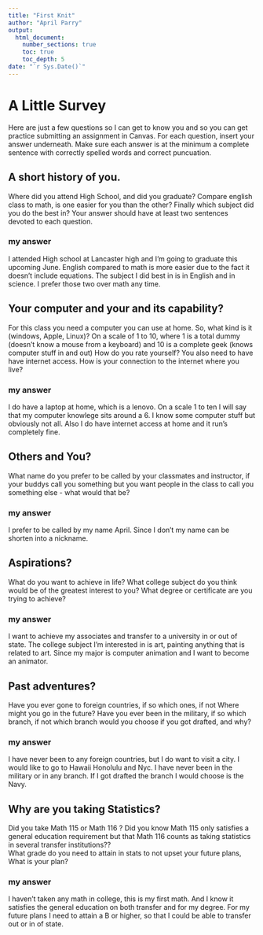 ```yaml
---
title: "First Knit"
author: "April Parry"
output: 
  html_document:
    number_sections: true
    toc: true
    toc_depth: 5
date: "`r Sys.Date()`"   
---
```


# A Little Survey

Here are just a few questions so I can get to know you and so you can get practice submitting an assignment in Canvas.  For each question, insert your answer underneath. Make sure each answer is at the minimum a complete sentence with correctly spelled words and correct puncuation. 

## A short history of you.  
Where did you attend High School, and did you graduate? Compare english class to math, is one easier for you than the other? Finally which subject did you do the best in? Your answer should have at least two sentences devoted to each question.  
  
### my answer     
I attended High school at Lancaster high and I'm going to graduate this upcoming June. English compared to math is more easier due to the fact it doesn't include equations. The subject I did best in is in English and in science. I prefer those two over math any time.    

     


## Your computer and your and its capability?  
 For this class  you need a computer you can use at home.  So, what kind is it (windows, Apple, Linux)?  On a scale of 1 to 10, where 1 is a total dummy (doesn't know a mouse from a keyboard) and 10 is a complete geek (knows computer stuff in and out) How do you rate yourself?  You also need to have have internet access. How is your connection to the internet where you live?

### my answer   
I do have a laptop at home, which is a lenovo. On a scale 1 to ten I will say that my computer knowlege sits around a 6. I know some computer stuff but obviously not all. Also I do have internet access at home and it run's completely fine.   
   

## Others and You?   
What name do you prefer to be called by your classmates and instructor, if your buddys call you something but you want people in the class to call you something else - what would that be? 

### my answer     
I prefer to be called by my name April. Since I don't my name can be shorten into a nickname.   
   
 




## Aspirations?   
What do you want to achieve in life?  What college subject do you think would be of the greatest interest to you? What degree or certificate are you trying to achieve?

### my answer     
I want to achieve my associates and transfer to a university in or out of state. The college subject I'm interested in is art, painting anything that is related to art. Since my major is computer animation and I want to become an animator.   
   
 




## Past adventures?  
Have you ever gone to foreign countries, if so which ones, if not Where might you go in the future?  Have you ever been in the military, if so which branch, if not which branch would you choose if you got drafted, and why?

### my answer     
I have never been to any foreign countries, but I do want to visit a city. I would like to go to Hawaii Honolulu and Nyc. I have never been in the military or in any branch. If I got drafted the branch I would choose is the Navy. 
     
   
  




## Why are you taking Statistics?  
Did you take Math 115 or Math 116 ?  Did you know Math 115 only satisfies a general education requirement but that Math 116 counts as taking statistics in several transfer institutions??  
What grade do you need to attain in stats to not upset your future plans, What is your plan?  
 

### my answer     
I haven't taken any math in college, this is my first math. And I know it satisfies the general education on both transfer and for my degree.  For my future plans I need to attain a B or higher, so that I could be able to transfer out or in of state.   
   
 






  





